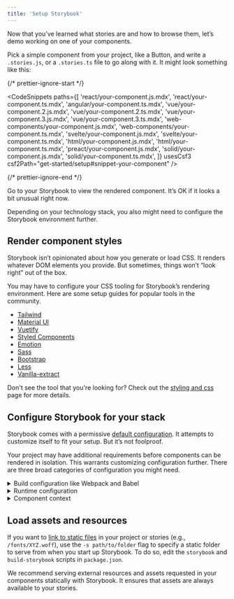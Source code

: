 ```yaml
---
title: 'Setup Storybook'
---
```


Now that you’ve learned what stories are and how to browse them, let’s demo working on one of your components.

Pick a simple component from your project, like a Button, and write a `.stories.js`, or a `.stories.ts` file to go along with it. It might look something like this:

{/* prettier-ignore-start */}

<CodeSnippets
  paths={[
    'react/your-component.js.mdx',
    'react/your-component.ts.mdx',
    'angular/your-component.ts.mdx',
    'vue/your-component.2.js.mdx',
    'vue/your-component.2.ts.mdx',
    'vue/your-component.3.js.mdx',
    'vue/your-component.3.ts.mdx',
    'web-components/your-component.js.mdx',
    'web-components/your-component.ts.mdx',
    'svelte/your-component.js.mdx',
    'svelte/your-component.ts.mdx',
    'html/your-component.js.mdx',
    'html/your-component.ts.mdx',
    'preact/your-component.js.mdx',
    'solid/your-component.js.mdx',
    'solid/your-component.ts.mdx',
  ]}
  usesCsf3
  csf2Path="get-started/setup#snippet-your-component"
/>

{/* prettier-ignore-end */}

Go to your Storybook to view the rendered component. It’s OK if it looks a bit unusual right now.

Depending on your technology stack, you also might need to configure the Storybook environment further.

## Render component styles

Storybook isn’t opinionated about how you generate or load CSS. It renders whatever DOM elements you provide. But sometimes, things won’t “look right” out of the box.

You may have to configure your CSS tooling for Storybook’s rendering environment. Here are some setup guides for popular tools in the community.

- [Tailwind](https://storybook.js.org/recipes/tailwindcss/)
- [Material UI](https://storybook.js.org/recipes/@mui/material/)
- [Vuetify](https://storybook.js.org/recipes/vuetify/)
- [Styled Components](https://storybook.js.org/recipes/styled-components/)
- [Emotion](https://storybook.js.org/recipes/@emotion/styled/)
- [Sass](https://storybook.js.org/recipes/sass/)
- [Bootstrap](https://storybook.js.org/recipes/bootstrap/)
- [Less](https://storybook.js.org/recipes/less/)
- [Vanilla-extract](https://storybook.js.org/recipes/@vanilla-extract/css/)

Don't see the tool that you're looking for? Check out the [styling and css](../configure/styling-and-css.md) page for more details.

## Configure Storybook for your stack

Storybook comes with a permissive [default configuration](../configure/index.md). It attempts to customize itself to fit your setup. But it’s not foolproof.

Your project may have additional requirements before components can be rendered in isolation. This warrants customizing configuration further. There are three broad categories of configuration you might need.

<details>
<summary>Build configuration like Webpack and Babel</summary>

If you see errors on the CLI when you run the `yarn storybook` command, you likely need to make changes to Storybook’s build configuration. Here are some things to try:

- [Presets](../addons/addon-types.md) bundle common configurations for various technologies into Storybook. In particular, presets exist for Create React App and Ant Design.
- Specify a custom [Babel configuration](../configure/compilers.md#babel) for Storybook. Storybook automatically tries to use your project’s config if it can.
- Adjust the [Webpack configuration](../builders/webpack.md) that Storybook uses. Try patching in your own configuration if needed.

</details>

<details>
<summary>Runtime configuration</summary>

If Storybook builds but you see an error immediately when connecting to it in the browser, in that case, chances are one of your input files is not compiling/transpiling correctly to be interpreted by the browser. Storybook supports evergreen browsers, but you may need to check the Babel and Webpack settings (see above) to ensure your component code works correctly.

</details>

<details id="component-context" name="component-context">
<summary>Component context</summary>

If a particular story has a problem rendering, often it means your component expects a specific environment is available to the component.

A common frontend pattern is for components to assume that they render in a specific “context” with parent components higher up the rendering hierarchy (for instance, theme providers).

Use [decorators](../writing-stories/decorators.md) to “wrap” every story in the necessary context providers. The [`.storybook/preview.js`](../configure/index.md#configure-story-rendering) file allows you to customize how components render in Canvas, the preview iframe. See how you can wrap every component rendered in Storybook with [Styled Components](https://styled-components.com/) `ThemeProvider`, [Vue's Fontawesome](https://github.com/FortAwesome/vue-fontawesome), or with an Angular theme provider component in the example below.

{/* prettier-ignore-start */}

<CodeSnippets
  paths={[
    'react/storybook-preview-with-styled-components-decorator.js.mdx',
    'react/storybook-preview-with-styled-components-decorator.ts.mdx',
    'vue/storybook-preview-with-library-decorator.library-2.js.mdx',
    'vue/storybook-preview-with-library-decorator.library-2.ts.mdx',
    'vue/storybook-preview-with-library-decorator.library-3.js.mdx',
    'vue/storybook-preview-with-library-decorator.library-3.ts.mdx',
    'vue/storybook-preview-with-hoc-component-decorator.component-2.js.mdx',
    'vue/storybook-preview-with-hoc-component-decorator.component-2.ts.mdx',
    'vue/storybook-preview-with-hoc-component-decorator.component-3.js.mdx',
    'vue/storybook-preview-with-hoc-component-decorator.component-3.ts.mdx',
    'vue/storybook-preview-with-mixin-decorator.mixin-2.js.mdx',
    'vue/storybook-preview-with-mixin-decorator.mixin-2.ts.mdx',
    'angular/storybook-preview-with-styled-components-decorator.ts.mdx',
    'solid/storybook-preview-with-styled-components-decorator.js.mdx',
    'solid/storybook-preview-with-styled-components-decorator.ts.mdx',
  ]}
/>

{/* prettier-ignore-end */}

</details>

## Load assets and resources

If you want to [link to static files](../configure/images-and-assets.md) in your project or stories (e.g., `/fonts/XYZ.woff`), use the `-s path/to/folder` flag to specify a static folder to serve from when you start up Storybook. To do so, edit the `storybook` and `build-storybook` scripts in `package.json`.

We recommend serving external resources and assets requested in your components statically with Storybook. It ensures that assets are always available to your stories.
